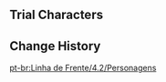 {{Event Tabs|rootpage=Misty Dungeon/2023-11-09
|subpage1 = Trials
|subpage2 = Characters
|story    = 0
|gallery  = 0
}}
==Trial Characters==
{{Trial Character/Event/Header}}
{{Trial Character/Event
|character_name = Baizhu
|character_level = 80
|constellation = 
|weapon_name = Prototype Amber
|weapon_level = 80
|refinement = 1
|artifact_flower = Flower of Accolades
|artifact_feather = Vibrant Pinion
|artifact_sands = Orichalceous Time-Dial
|artifact_goblet = Feast of Boundless Joy
|artifact_circlet = General's Ancient Helm
|artifact_level = 20
|set1 = Tenacity of the Millelith
|set1_piece_bonus = 2
|set2 = Vourukasha's Glow
|set2_piece_bonus = 2
|normal_attack_talent = 8
|elemental_skill_talent = 8
|elemental_burst_talent = 8
|hp = 36,859
|atk = 1,132
|def = 540
|em = 105
|crit_rate = 26.0%
|crit_dmg = 91.9%
|healing_bonus = 35.9%
|er = 186.8%
|dendro_dmg = 25.0%
}}
{{Trial Character/Event
|character_name = Barbara
|character_level = 80
|constellation = 
|weapon_name = Prototype Amber
|weapon_level = 80
|refinement = 1
|artifact_flower = Maiden's Distant Love
|artifact_feather = Maiden's Heart-Stricken Infatuation
|artifact_sands = Maiden's Passing Youth
|artifact_goblet = Maiden's Fleeting Leisure
|artifact_circlet = Maiden's Fading Beauty
|artifact_level = 20
|set1 = Maiden Beloved
|set1_piece_bonus = 4
|normal_attack_talent = 8
|elemental_skill_talent = 8
|elemental_burst_talent = 8
|hp = 25,121
|atk = 1,099
|def = 712
|em = 105
|crit_rate = 26.0%
|crit_dmg = 91.9%
|er = 186.8%
}}
{{Trial Character/Event
|character_name = Bennett
|character_level = 80
|constellation = 
|weapon_name = Sapwood Blade
|weapon_level = 80
|refinement = 1
|artifact_flower = Royal Flora
|artifact_feather = Royal Plume
|artifact_sands = Royal Pocket Watch
|artifact_goblet = Royal Silver Urn
|artifact_circlet = Royal Masque
|artifact_level = 20
|set1 = Noblesse Oblige
|set1_piece_bonus = 4
|normal_attack_talent = 8
|elemental_skill_talent = 8
|elemental_burst_talent = 8
|hp = 29,043
|atk = 1,187
|def = 815
|em = 105
|crit_rate = 26.0%
|crit_dmg = 91.9%
|er = 234.7%
}}
{{Trial Character/Event
|character_name = Charlotte
|character_level = 80
|constellation = 
|weapon_name = Flowing Purity
|weapon_level = 80
|refinement = 1
|artifact_flower = Golden Song's Variation 
|artifact_feather = Golden Bird's Shedding
|artifact_sands = Golden Era's Prelude
|artifact_goblet = Golden Night's Bustle
|artifact_circlet = Golden Troupe's Reward
|artifact_level = 20
|set1 = Golden Troupe
|set1_piece_bonus = 4
|normal_attack_talent = 8
|elemental_skill_talent = 8
|elemental_burst_talent = 8
|hp = 17,205
|atk = 1,725
|def = 589
|em = 105
|crit_rate = 57.1%
|crit_dmg = 91.9%
|er = 186.8%
}}
{{Trial Character/Event
|character_name = Collei
|character_level = 80
|constellation = 
|weapon_name = The Stringless
|weapon_level = 80
|refinement = 1
|artifact_flower = Labyrinth Wayfarer
|artifact_feather = Scholar of Vines
|artifact_sands = A Time of Insight
|artifact_goblet = Lamp of the Lost
|artifact_circlet = Laurel Coronet
|artifact_level = 20
|set1 = Deepwood Memories
|set1_piece_bonus = 4
|normal_attack_talent = 8
|elemental_skill_talent = 8
|elemental_burst_talent = 8
|hp = 16,247
|atk = 1,253
|def = 644
|em = 442
|crit_rate = 57.1%
|crit_dmg = 91.9%
|er = 135.0%
|dendro_dmg = 61.6%
}}
{{Trial Character/Event
|character_name = Cyno
|character_level = 80
|constellation = 
|weapon_name = Moonpiercer
|weapon_level = 80
|refinement = 1
|artifact_flower = Dreaming Steelbloom
|artifact_feather = Feather of Judgment
|artifact_sands = The Sunken Years
|artifact_goblet = Honeyed Final Feast
|artifact_circlet = Shadow of the Sand King
|artifact_level = 20
|set1 = Gilded Dreams
|set1_piece_bonus = 4
|normal_attack_talent = 8
|elemental_skill_talent = 8
|elemental_burst_talent = 8
|hp = 18,840
|atk = 1,367
|def = 899
|em = 472
|crit_rate = 57.1%
|crit_dmg = 120.7%
|er = 135.0%
|electro_dmg = 46.6%
}}
{{Trial Character/Event
|character_name = Fischl
|character_level = 80
|constellation = 
|weapon_name = The Stringless
|weapon_level = 80
|refinement = 1
|artifact_flower = Gladiator's Nostalgia
|artifact_feather = Gladiator's Destiny
|artifact_sands = Hourglass of Thunder
|artifact_goblet = Omen of Thunderstorm
|artifact_circlet = Thunder Summoner's Crown
|artifact_level = 20
|set1 = Gladiator's Finale
|set1_piece_bonus = 2
|set2 = Thundering Fury
|set2_piece_bonus = 2
|normal_attack_talent = 8
|elemental_skill_talent = 8
|elemental_burst_talent = 8
|hp = 15,661
|atk = 1,735
|def = 637
|em = 256
|crit_rate = 57.1%
|crit_dmg = 91.9%
|er = 135.0%
|electro_dmg = 61.6%
}}
{{Trial Character/Event
|character_name = Furina
|character_level = 80
|constellation = 
|weapon_name = Fleuve Cendre Ferryman
|weapon_level = 80
|refinement = 1
|artifact_flower = Golden Song's Variation
|artifact_feather = Golden Bird's Shedding
|artifact_sands = Golden Era's Prelude 
|artifact_goblet = Golden Night's Bustle
|artifact_circlet = Golden Troupe's Reward
|artifact_level = 20
|set1 = Golden Troupe
|set1_piece_bonus = 4
|normal_attack_talent = 8
|elemental_skill_talent = 8
|elemental_burst_talent = 8
|hp = 27,879
|atk = 1,185
|def = 736
|em = 105
|crit_rate = 40.4%
|crit_dmg = 154.1%
|er = 176.9%
|hydro_dmg = 46.6%
}}
{{Trial Character/Event
|character_name = Kaedehara Kazuha
|character_level = 80
|constellation = 
|weapon_name = Sacrificial Sword
|weapon_level = 80
|refinement = 1
|artifact_flower = In Remembrance of Viridescent Fields
|artifact_feather = Viridescent Arrow Feather
|artifact_sands = Viridescent Venerer's Determination
|artifact_goblet = Viridescent Venerer's Vessel
|artifact_circlet = Viridescent Venerer's Diadem
|artifact_level = 20
|set1 = Viridescent Venerer
|set1_piece_bonus = 4
|normal_attack_talent = 8
|elemental_skill_talent = 8
|elemental_burst_talent = 8
|hp = 19,675
|atk = 1,183
|def = 847
|em = 564
|crit_rate = 26.0%
|crit_dmg = 91.9%
|er = 190.8%
|anemo_dmg = 61.6%
}}
{{Trial Character/Event
|character_name = Kamisato Ayato
|character_level = 80
|constellation = 
|weapon_name = The Flute
|weapon_level = 80
|refinement = 1
|artifact_flower = Soulscent Bloom
|artifact_feather = Jade Leaf
|artifact_sands = Symbol of Felicitation
|artifact_goblet = Chalice of the Font
|artifact_circlet = Flowing Rings
|artifact_level = 20
|set1 = Echoes of an Offering
|set1_piece_bonus = 4
|normal_attack_talent = 8
|elemental_skill_talent = 8
|elemental_burst_talent = 8
|hp = 20,034
|atk = 1,970
|def = 809
|em = 105
|crit_rate = 57.1%
|crit_dmg = 120.7%
|er = 135.0%
|hydro_dmg = 46.6%
}}
{{Trial Character/Event
|character_name = Kirara
|character_level = 80
|constellation = 
|weapon_name = Sapwood Blade
|weapon_level = 80
|refinement = 1
|artifact_flower = Flower of Accolades
|artifact_feather = Vibrant Pinion
|artifact_sands = Orichalceous Time-Dial
|artifact_goblet = Feast of Boundless Joy
|artifact_circlet = General's Ancient Helm
|artifact_level = 20
|set1 = Tenacity of the Millelith
|set1_piece_bonus = 2
|set2 = Vourukasha's Glow
|set2_piece_bonus = 2
|normal_attack_talent = 8
|elemental_skill_talent = 8
|elemental_burst_talent = 8
|hp = 39,941
|atk = 1,220
|def = 589
|em = 105
|crit_rate = 26.0%
|crit_dmg = 91.9%
|er = 162.9%
}}
{{Trial Character/Event
|character_name = Kuki Shinobu
|character_level = 80
|constellation = 
|weapon_name = Iron Sting
|weapon_level = 80
|refinement = 1
|artifact_flower = Flower of Accolades
|artifact_feather = Ceremonial War-Plume
|artifact_sands = Orichalceous Time-Dial
|artifact_goblet = Noble's Pledging Vessel
|artifact_circlet = General's Ancient Helm
|artifact_level = 20
|set1 = Tenacity of the Millelith
|set1_piece_bonus = 4
|normal_attack_talent = 8
|elemental_skill_talent = 8
|elemental_burst_talent = 8
|hp = 32,985
|atk = 1,205
|def = 794
|em = 256
|crit_rate = 26.0%
|crit_dmg = 91.9%
|er = 135.0%
}}
{{Trial Character/Event
|character_name = Lyney
|character_level = 80
|constellation = 
|weapon_name = Royal Bow
|weapon_level = 80
|refinement = 1
|artifact_flower = Hunter's Brooch
|artifact_feather = Masterpiece's Overture
|artifact_sands = Moment of Judgment
|artifact_goblet = Forgotten Vessel
|artifact_circlet = Veteran's Visage
|artifact_level = 20
|set1 = Marechaussee Hunter
|set1_piece_bonus = 4
|normal_attack_talent = 8
|elemental_skill_talent = 8
|elemental_burst_talent = 8
|hp = 17,407
|atk = 1,875
|def = 579
|em = 105
|crit_rate = 71.5%
|crit_dmg = 91.9%
|er = 135.0%
|pyro_dmg = 46.6%
}}
{{Trial Character/Event
|character_name = Mika
|character_level = 80
|constellation = 
|weapon_name = Favonius Lance
|weapon_level = 80
|refinement = 1
|artifact_flower = Flower of Accolades
|artifact_feather = Sundered Feather
|artifact_sands = Orichalceous Time-Dial
|artifact_goblet = Scarlet Vessel
|artifact_circlet = General's Ancient Helm
|artifact_level = 20
|set1 = Tenacity of the Millelith
|set1_piece_bonus = 2
|set2 = Emblem of Severed Fate
|set2_piece_bonus = 2
|normal_attack_talent = 8
|elemental_skill_talent = 8
|elemental_burst_talent = 8
|hp = 33,451
|atk = 1,220
|def = 757
|em = 105
|crit_rate = 26.0%
|crit_dmg = 91.9%
|er = 234.7%
}}
{{Trial Character/Event
|character_name = Nahida
|character_level = 80
|constellation = 
|weapon_name = Wandering Evenstar
|weapon_level = 80
|refinement = 1
|artifact_flower = Labyrinth Wayfarer
|artifact_feather = Scholar of Vines
|artifact_sands = A Time of Insight
|artifact_goblet = Lamp of the Lost
|artifact_circlet = Laurel Coronet
|artifact_level = 20
|set1 = Deepwood Memories
|set1_piece_bonus = 4
|normal_attack_talent = 8
|elemental_skill_talent = 8
|elemental_burst_talent = 8
|hp = 16,762
|atk = 1,412
|def = 671
|em = 715
|crit_rate = 26.0%
|crit_dmg = 91.9%
|er = 135.0%
|dendro_dmg = 61.6%
}}
{{Trial Character/Event
|character_name = Neuvillette
|character_level = 80
|constellation = 
|weapon_name = Sacrificial Jade
|weapon_level = 80
|refinement = 1
|artifact_flower = Hunter's Brooch
|artifact_feather = Masterpiece's Overture
|artifact_sands = Moment of Judgment
|artifact_goblet = Forgotten Vessel
|artifact_circlet = Veteran's Visage
|artifact_level = 20
|set1 = Marechaussee Hunter
|set1_piece_bonus = 4
|normal_attack_talent = 8
|elemental_skill_talent = 8
|elemental_burst_talent = 8
|hp = 27,030
|atk = 1,093
|def = 617
|em = 105
|crit_rate = 59.5%
|crit_dmg = 182.9%
|er = 135.0%
|hydro_dmg = 76.6%
}}
{{Trial Character/Event
|character_name = Sayu
|character_level = 80
|constellation = 
|weapon_name = Favonius Greatsword
|weapon_level = 80
|refinement = 1
|artifact_flower = In Remembrance of Viridescent Fields
|artifact_feather = Viridescent Arrow Feather
|artifact_sands = Viridescent Venerer's Determination
|artifact_goblet = Viridescent Venerer's Vessel
|artifact_circlet = Viridescent Venerer's Diadem
|artifact_level = 20
|set1 = Viridescent Venerer
|set1_piece_bonus = 4
|normal_attack_talent = 8
|elemental_skill_talent = 8
|elemental_burst_talent = 8
|hp = 18,270
|atk = 1,130
|def = 788
|em = 736
|crit_rate = 26.0%
|crit_dmg = 91.9%
|er = 190.8%
|anemo_dmg = 15.0%
}}
{{Trial Character/Event
|character_name = Sucrose
|character_level = 80
|constellation = 
|weapon_name = Sacrificial Fragments
|weapon_level = 80
|refinement = 1
|artifact_flower = In Remembrance of Viridescent Fields
|artifact_feather = Viridescent Arrow Feather
|artifact_sands = Viridescent Venerer's Determination
|artifact_goblet = Viridescent Venerer's Vessel
|artifact_circlet = Viridescent Venerer's Diadem
|artifact_level = 20
|set1 = Viridescent Venerer
|set1_piece_bonus = 4
|normal_attack_talent = 8
|elemental_skill_talent = 8
|elemental_burst_talent = 8
|hp = 15,714
|atk = 1,054
|def = 746
|em = 679
|crit_rate = 26.0%
|crit_dmg = 91.9%
|er = 186.8%
|anemo_dmg = 33.0%
}}
{{Trial Character/Event
|character_name = Thoma
|character_level = 80
|constellation = 
|weapon_name = Kitain Cross Spear
|weapon_level = 80
|refinement = 1
|artifact_flower = Royal Flora
|artifact_feather = Royal Plume
|artifact_sands = Royal Pocket Watch
|artifact_goblet = Royal Silver Urn
|artifact_circlet = Royal Masque
|artifact_level = 20
|set1 = Noblesse Oblige
|set1_piece_bonus = 4
|normal_attack_talent = 8
|elemental_skill_talent = 8
|elemental_burst_talent = 8
|hp = 25,313
|atk = 1,320
|def = 794
|em = 205
|crit_rate = 26.0%
|crit_dmg = 91.9%
|er = 186.8%
}}
{{Trial Character/Event
|character_name = Wriothesley
|character_level = 80
|constellation = 
|weapon_name = Solar Pearl
|weapon_level = 80
|refinement = 1
|artifact_flower = Hunter's Brooch
|artifact_feather = Masterpiece's Overture
|artifact_sands = Moment of Judgment
|artifact_goblet = Forgotten Vessel
|artifact_circlet = Veteran's Visage
|artifact_level = 20
|set1 = Marechaussee Hunter
|set1_piece_bonus = 4
|normal_attack_talent = 8
|elemental_skill_talent = 8
|elemental_burst_talent = 8
|hp = 19,914
|atk = 1,590
|def = 803
|em = 105
|crit_rate = 51.1%
|crit_dmg = 182.9%
|er = 135.0%
|cryo_dmg = 46.6%
}}
{{Trial Character/Event
|character_name = Xiangling
|character_level = 80
|constellation = 
|weapon_name = Dragon's Bane
|weapon_level = 80
|refinement = 1
|artifact_flower = Royal Flora
|artifact_feather = Royal Plume
|artifact_sands = Witch's End Time
|artifact_goblet = Witch's Heart Flames
|artifact_circlet = Witch's Scorching Hat
|artifact_level = 20
|set1 = Noblesse Oblige
|set1_piece_bonus = 2
|set2 = Crimson Witch of Flames
|set2_piece_bonus = 2
|normal_attack_talent = 8
|elemental_skill_talent = 8
|elemental_burst_talent = 8
|hp = 17,312
|atk = 1,390
|def = 712
|em = 378
|crit_rate = 57.1%
|crit_dmg = 91.9%
|er = 135.0%
|pyro_dmg = 61.6%
}}
{{Trial Character/Event
|character_name = Xingqiu
|character_level = 80
|constellation = 
|weapon_name = Sacrificial Sword
|weapon_level = 80
|refinement = 1
|artifact_flower = Royal Flora
|artifact_feather = Royal Plume
|artifact_sands = Copper Compass
|artifact_goblet = Goblet of Thundering Deep
|artifact_circlet = Wine-Stained Tricorne
|artifact_level = 20
|set1 = Noblesse Oblige
|set1_piece_bonus = 2
|set2 = Heart of Depth
|set2_piece_bonus = 2
|normal_attack_talent = 8
|elemental_skill_talent = 8
|elemental_burst_talent = 8
|hp = 16,673
|atk = 1,243
|def = 801
|em = 105
|crit_rate = 57.1%
|crit_dmg = 91.9%
|er = 242.6%
|hydro_dmg = 81.6%
}}
{{Trial Character/Event
|character_name = Xinyan
|character_level = 80
|constellation = 
|weapon_name = Whiteblind
|weapon_level = 80
|refinement = 1
|artifact_flower = Royal Flora
|artifact_feather = Royal Plume
|artifact_sands = Royal Pocket Watch
|artifact_goblet = Royal Silver Urn
|artifact_circlet = Royal Masque
|artifact_level = 20
|set1 = Noblesse Oblige
|set1_piece_bonus = 4
|normal_attack_talent = 8
|elemental_skill_talent = 8
|elemental_burst_talent = 8
|hp = 17,631
|atk = 1,622
|def = 2,001
|em = 105
|crit_rate = 26.0%
|crit_dmg = 91.9%
|er = 135.0%
}}
{{Trial Character/Event
|character_name = Yae Miko
|character_level = 80
|constellation = 
|weapon_name = The Widsith
|weapon_level = 80
|refinement = 1
|artifact_flower = Entangling Bloom
|artifact_feather = Shaft of Remembrance
|artifact_sands = Hourglass of Thunder
|artifact_goblet = Omen of Thunderstorm
|artifact_circlet = Thunder Summoner's Crown
|artifact_level = 20
|set1 = Shimenawa's Reminiscence
|set1_piece_bonus = 2
|set2 = Thundering Fury
|set2_piece_bonus = 2
|normal_attack_talent = 8
|elemental_skill_talent = 8
|elemental_burst_talent = 8
|hp = 16,774
|atk = 1,766
|def = 609
|em = 105
|crit_rate = 71.5%
|crit_dmg = 142.2%
|er = 135.0%
|electro_dmg = 61.6%
}}
{{Trial Character/Event
|character_name = Yanfei
|character_level = 80
|constellation = 
|weapon_name = The Widsith
|weapon_level = 80
|refinement = 1
|artifact_flower = Witch's Flower of Blaze
|artifact_feather = Witch's Ever-Burning Plume
|artifact_sands = Witch's End Time
|artifact_goblet = Witch's Heart Flames
|artifact_circlet = Witch's Scorching Hat
|artifact_level = 20
|set1 = Crimson Witch of Flames
|set1_piece_bonus = 4
|normal_attack_talent = 8
|elemental_skill_talent = 8
|elemental_burst_talent = 8
|hp = 15,821
|atk = 1,490
|def = 630
|em = 105
|crit_rate = 57.1%
|crit_dmg = 142.2%
|er = 135.0%
|pyro_dmg = 79.6%
}}
{{Trial Character/Event
|character_name = Yun Jin
|character_level = 80
|constellation = 
|weapon_name = Prototype Starglitter
|weapon_level = 80
|refinement = 1
|artifact_flower = Bloom Times
|artifact_feather = Plume of Luxury
|artifact_sands = Song of Life
|artifact_goblet = Calabash of Awakening
|artifact_circlet = Skeletal Hat
|artifact_level = 20
|set1 = Husk of Opulent Dreams
|set1_piece_bonus = 4
|normal_attack_talent = 8
|elemental_skill_talent = 8
|elemental_burst_talent = 8
|hp = 17,099
|atk = 1,132
|def = 1,732
|em = 105
|crit_rate = 26.0%
|crit_dmg = 91.9%
|er = 248.7%
}}
{{Trial Character/Event
|character_name = Zhongli
|character_level = 80
|constellation = 
|weapon_name = Favonius Lance
|weapon_level = 80
|refinement = 1
|artifact_flower = Flower of Accolades
|artifact_feather = Ceremonial War-Plume
|artifact_sands = Orichalceous Time-Dial
|artifact_goblet = Noble's Pledging Vessel
|artifact_circlet = General's Ancient Helm
|artifact_level = 20
|set1 = Tenacity of the Millelith
|set1_piece_bonus = 4
|normal_attack_talent = 8
|elemental_skill_talent = 8
|elemental_burst_talent = 8
|hp = 41,707
|atk = 1,247
|def = 778
|em = 105
|crit_rate = 26.0%
|crit_dmg = 91.9%
|er = 162.9%
|geo_dmg = 21.6%
}}
{{Trial Character/Event/Footer}}

==Change History==
{{Change History|4.2}}

[[pt-br:Linha de Frente/4.2/Personagens]]
